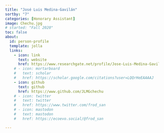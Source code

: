 ```yaml
---
title: "José Luis Medina-Gavilán"
sortby: "7"
categories: [Honorary Assistant]
image: Chechu.jpg
# started: "Fall 2020"
toc: false
about:
  id: person-profile
  template: jolla
  links:
    - icon: link
      text: website
      href: https://www.researchgate.net/profile/Jose-Luis-Medina-Gavilan
    # - icon: mortarboard
    #   text: scholar
    #   href: https://scholar.google.com/citations?user=LQQrHeEAAAAJ
    - icon: github
      text: github
      href: https://www.github.com/JLMGchechu
    # - icon: twitter
    #   text: twitter
    #   href: https://www.twitter.com/frod_san
    # - icon: mastodon
    #   text: mastodon
    #   href: https://ecoevo.social/@frod_san

---
```


:::{#person-profile}
:::




